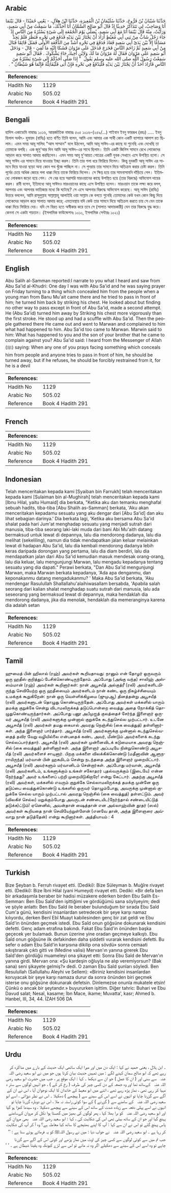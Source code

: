 ## Arabic


<div dir="rtl" lang="ar" style={{fontSize:'larger',backgroundColor:'#f8f9fa',padding:20}}>
حَدَّثَنَا شَيْبَانُ بْنُ فَرُّوخَ، حَدَّثَنَا سُلَيْمَانُ بْنُ الْمُغِيرَةِ، حَدَّثَنَا ابْنُ هِلاَلٍ، - يَعْنِي حُمَيْدًا - قَالَ بَيْنَمَا أَنَا وَصَاحِبٌ، لِي نَتَذَاكَرُ حَدِيثًا إِذْ قَالَ أَبُو صَالِحٍ السَّمَّانُ أَنَا أُحَدِّثُكَ، مَا سَمِعْتُ مِنْ أَبِي سَعِيدٍ، وَرَأَيْتُ، مِنْهُ قَالَ بَيْنَمَا أَنَا مَعَ أَبِي سَعِيدٍ، يُصَلِّي يَوْمَ الْجُمُعَةِ إِلَى شَىْءٍ يَسْتُرُهُ مِنَ النَّاسِ إِذْ جَاءَ رَجُلٌ شَابٌّ مِنْ بَنِي أَبِي مُعَيْطٍ أَرَادَ أَنْ يَجْتَازَ بَيْنَ يَدَيْهِ فَدَفَعَ فِي نَحْرِهِ فَنَظَرَ فَلَمْ يَجِدْ مَسَاغًا إِلاَّ بَيْنَ يَدَىْ أَبِي سَعِيدٍ فَعَادَ فَدَفَعَ فِي نَحْرِهِ أَشَدَّ مِنَ الدَّفْعَةِ الأُولَى فَمَثَلَ قَائِمًا فَنَالَ مِنْ أَبِي سَعِيدٍ ثُمَّ زَاحَمَ النَّاسَ فَخَرَجَ فَدَخَلَ عَلَى مَرْوَانَ فَشَكَا إِلَيْهِ مَا لَقِيَ - قَالَ - وَدَخَلَ أَبُو سَعِيدٍ عَلَى مَرْوَانَ فَقَالَ لَهُ مَرْوَانُ مَا لَكَ وَلاِبْنِ أَخِيكَ جَاءَ يَشْكُوكَ ‏.‏ فَقَالَ أَبُو سَعِيدٍ سَمِعْتُ رَسُولَ اللَّهِ صلى الله عليه وسلم يَقُولُ ‏ "‏ إِذَا صَلَّى أَحَدُكُمْ إِلَى شَىْءٍ يَسْتُرُهُ مِنَ النَّاسِ فَأَرَادَ أَحَدٌ أَنْ يَجْتَازَ بَيْنَ يَدَيْهِ فَلْيَدْفَعْ فِي نَحْرِهِ فَإِنْ أَبَى فَلْيُقَاتِلْهُ فَإِنَّمَا هُوَ شَيْطَانٌ ‏"‏ ‏.‏
</div>
<div style={{backgroundColor:'#f8f9fa',padding:20, marginBottom: 10}}><table> <thead> <tr> <th>References:</th> <th></th> </tr> </thead> <tbody><tr><td>Hadith No</td><td>1129</td></tr><tr><td>Arabic No</td><td>505.02</td></tr><tr><td>Reference</td><td>Book 4 Hadith 291</td></tr></tbody></table></div>

## Bengali


<div dir="ltr" lang="bn" style={{fontSize:'larger',backgroundColor:'#f8f9fa',padding:20}}>
হাদিস একাডেমি নাম্বারঃ ১০১৬, আন্তর্জাতিক নাম্বারঃ ৫০৫ ১০১৬-(২৫৯/...) শাইবান ইবনু ফাররূখ (রহঃ) ..... ইবনু হিলাল অর্থাৎ- হুমায়দ (বাযিঃ) হতে বর্ণিত তিনি বলেন, আমি এবং আমার এক সাখী কোন একটি ব্যাপারে আলাপ রত ছিলাম। এমন সময় আবূ সালিহ "আস সাম্মান" বলে উঠলেন, আমি আবূ সাঈদ-এর কাছে যা শুনেছি এবং দেখেছি তা তোমাকে বলছি। এক জুমু'আর দিন আমি আবূ সাঈদ-এর সাথে ছিলাম। তিনি একটি জিনিস সামনে রেখে লোকেদের আড়াল করে সালাত আদায় করছিলেন। এমন সময় আবূ মু'আয়ত গোত্রের একটি যুবক সেখানে এসে উপস্থিত হলো। সে আবূ সাঈদ এর সামনে দিয়ে যাওয়ার ইচ্ছা করল। তিনি তার গলা ধরে ফিরিয়ে দিলেন। কিন্তু যুবকটি আবূ সাঈদ এর সামনে দিয়ে যাওয়া ছাড়া অন্য কোন পথ খুঁজে পাচ্ছিল না। সে পুনরায় তার সামনে দিয়ে অতিক্রম করার চেষ্টা করল। তিনি পূর্বের চেয়ে অধিক জোরে গলা ধাক্কা দিয়ে তাকে ফিরিয়ে দিলেন। সে ক্ষিপ্ত হয়ে তার সামনাসামনি দাঁড়িয়ে গেল। ইতিমধ্যে লোকজন জড়ো হয়ে গেল। সে বের হয়ে সরাসরি মারওয়ানের কাছে উপস্থিত হয়ে (তার বিরুদ্ধে) অভিযোগ দায়ের করল। রাবী বলেন, ইতিমধ্যে আবূ সাঈদও মারওয়ানের কাছে এসে উপস্থিত হলেন। মারওয়ান তাকে লক্ষ্য করে বলল, আপনার এবং আপনার ভাতিজার মধ্যে কি ঘটেছে? সে এসে আপনার বিরুদ্ধে অভিযোগ করেছে। আবূ সাঈদ (রাযিঃ) উত্তরে বললেন, আমি রাসূলুল্লাহ সাল্লাল্লাহু আলাইহি ওয়া সাল্লাম কে বলতে শুনেছি তোমাদের কেউ যখন কোন কিছু দিয়ে লোকেদের আড়াল করে সালাত আদায় করে; এমতাবস্থায় যদি কেউ তার সামনে দিয়ে অতিক্রম করতে চায় সে যেন তাকে ধাক্কা দিয়ে ফিরিয়ে দেয়। যদি সে বিরত হতে অস্বীকার করে তবে সে (সালাত আদায়কারী) যেন তার বিরুদ্ধে যুদ্ধ করে। কেননা সে একটা শয়তান। (ইসলামিক ফাউন্ডেশনঃ ১০১০, ইসলামিক সেন্টারঃ ১০২১)
</div>
<div style={{backgroundColor:'#f8f9fa',padding:20, marginBottom: 10}}><table> <thead> <tr> <th>References:</th> <th></th> </tr> </thead> <tbody><tr><td>Hadith No</td><td>1129</td></tr><tr><td>Arabic No</td><td>505.02</td></tr><tr><td>Reference</td><td>Book 4 Hadith 291</td></tr></tbody></table></div>

## English


<div dir="ltr" lang="en" style={{fontSize:'larger',backgroundColor:'#f8f9fa',padding:20}}>
Abu Salih al-Samman reported:I narrate to you what I heard and saw from Abu Sa'id al-Khudri: One day I was with Abu Sa'id and he was saying prayer on Friday turning to a thing which concealed him from the people when a young man from Banu Mu'ait came there and he tried to pass in front of him; he turned him back by striking his chest. He looked about but finding no other way to pass except in front of Abu Sa'id, made a second attempt. He (Abu Sa'id) turned him away by Striking his chest more vigorously than the first stroke. He stood up and had a scuffle with Abu Sa'id. Then the people gathered there He came out and went to Marwan and complained to him what had happened to him. Abu Sa'id too came to Marwan. Marwin said to him: What has happened to you and the son of your brother that he came to complain against you? Abu Sa'id said: I heard from the Messenger of Allah (ﷺ) saying: When any one of you prays facing something which conceals him from people and anyone tries to pass in front of him, he should be turned away, but if he refuses, he should be forcibly restrained from it, for he is a devil
</div>
<div style={{backgroundColor:'#f8f9fa',padding:20, marginBottom: 10}}><table> <thead> <tr> <th>References:</th> <th></th> </tr> </thead> <tbody><tr><td>Hadith No</td><td>1129</td></tr><tr><td>Arabic No</td><td>505.02</td></tr><tr><td>Reference</td><td>Book 4 Hadith 291</td></tr></tbody></table></div>

## French


<div dir="ltr" lang="fr" style={{fontSize:'larger',backgroundColor:'#f8f9fa',padding:20}}>

</div>
<div style={{backgroundColor:'#f8f9fa',padding:20, marginBottom: 10}}><table> <thead> <tr> <th>References:</th> <th></th> </tr> </thead> <tbody><tr><td>Hadith No</td><td>1129</td></tr><tr><td>Arabic No</td><td>505.02</td></tr><tr><td>Reference</td><td>Book 4 Hadith 291</td></tr></tbody></table></div>

## Indonesian


<div dir="ltr" lang="id" style={{fontSize:'larger',backgroundColor:'#f8f9fa',padding:20}}>
Telah menceritakan kepada kami [Syaiban bin Farrukh] telah menceritakan kepada kami [Sulaiman bin al-Mughirah] telah menceritakan kepada kami [Ibnu Hilal, yaitu Humaid] dia berkata, "Ketika aku dan temanku menghafal sebuah hadits, tiba-tiba [Abu Shalih as-Samman] berkata, 'Aku akan menceritakan kepadamu sesuatu yang aku dengar dari [Abu Sa'id] dan aku lihat sebagian darinya.' Dia berkata lagi, 'Ketika aku bersama Abu Sa'id shalat pada hari Jum'at menghadap sesuatu yang menjadi sutrah dari manusia, tiba-tiba seorang laki-laki muda dari bani Abi Mu'aith datang bermaksud untuk lewat di depannya, lalu dia mendorong dadanya, lalu dia melihat (sekeliling), namun dia tidak mendapatkan jalan keluar melainkan lewat di hadapan Abu Sa'id, lalu dia kembali mendorong dadanya lebih keras daripada dorongan yang pertama, lalu dia diam berdiri, lalu dia mendapatkan jalan dari Abu Sa'id kemudian masuk mendesak orang-orang, lalu dia keluar, lalu mengunjungi Marwan, lalu mengadu kepadanya tentang sesuatu yang dia dapati." Perawi berkata, "Dan Abu Sa'id mengunjungi Marwan, maka Marwan berkata kepadanya, 'Ada apa denganmu, dan keponakanmu datang mengadukanmu? ' Maka Abu Sa'id berkata, 'Aku mendengar Rasulullah Shallallahu'alaihiwasallam bersabda, 'Apabila salah seorang dari kalian shalat menghadap suatu sutrah dari manusia, lalu ada seseorang yang bermaksud lewat di depannya, maka hendaklah dia mendorong dadanya, jika dia menolak, hendaklah dia memeranginya karena dia adalah setan
</div>
<div style={{backgroundColor:'#f8f9fa',padding:20, marginBottom: 10}}><table> <thead> <tr> <th>References:</th> <th></th> </tr> </thead> <tbody><tr><td>Hadith No</td><td>1129</td></tr><tr><td>Arabic No</td><td>505.02</td></tr><tr><td>Reference</td><td>Book 4 Hadith 291</td></tr></tbody></table></div>

## Tamil


<div dir="ltr" lang="ta" style={{fontSize:'larger',backgroundColor:'#f8f9fa',padding:20}}>
ஹுமைத் பின் ஹிலால் (ரஹ்) அவர்கள் கூறியதாவது: நானும் என் தோழர் ஒருவரும் ஒரு ஹதீஸ் குறித்துப் பேசிக்கொண்டிருந்தோம். அப்போது (அங்கு வந்த) சாலிஹ் அஸ்ஸம்மான் (ரஹ்) அவர்கள் கூறினார்கள்: நான் அபூசயீத் அல்குத்ரீ (ரலி) அவர்களிடமிருந்து செவியேற்ற ஒரு ஹதீஸையும் அவர்களிடம் நான் கண்ட ஒரு நிகழ்ச்சியையும் உமக்குக் கூறுகிறேன்: நான் ஒரு வெள்ளிக்கிழமை (ஜுமுஆ) தினத்தன்று அபூசயீத் (ரலி) அவர்களுடன் தொழுது கொண்டிருந்தேன். அப்போது அவர்கள் மக்களில் யாரும் தமக்கு குறுக்கே சென்று விடாமலிருக்கத் தடுப்பொன்றை வைத்து அதை நோக்கித் தொழுதுகொண்டிருந்தார்கள். அப்போது பனூ அபீமுஐத் குலத்தைச் சேர்ந்த இளைஞர் ஒருவர் அபூசயீத் (ரலி) அவர்களுக்கு முன்னால் குறுக்கே கடந்துசெல்ல முற்பட்டார். உடனே அபூசயீத் (ரலி) அவர்கள் தமது கையால் அவரது நெஞ்சில் (கை வைத்துத்) தள்ளினார்கள். அந்த இளைஞர் பார்த்தார். அபூசயீத் (ரலி) அவர்களுக்கு முன்னால் கடந்துசெல்வதைத் தவிர வேறு வழியில்லை என்பதைக் கண்ட அவர், மீண்டும் அவர்களைக் கடந்து செல்லப்பார்த்தார். அபூசயீத் (ரலி) அவர்கள் முன்னைவிடக் கடுமையாக அவரது நெஞ்சில் (கை வைத்துத்) தள்ளினார்கள். அந்த இளைஞர் அப்படியே நின்றுகொண்டு அபூசயீத் (ரலி) அவர்களைச் சாடினார். பிறகு மக்களை விலக்கிக்கொண்டு (மதீனாவின் ஆளுநராயிருந்த) மர்வான் பின் ஹகமிடம் சென்று நடந்ததை அந்த இளைஞர் முறையிட்டார். அபூசயீத் (ரலி) அவர்களும் மர்வானிடம் சென்றார்கள். அப்போது மர்வான், அபூசயீத் (ரலி) அவர்களிடம், உங்களுக்கும் உங்கள் சகோதரர் புதல்வருக்கும் (இடையே) என்ன நேர்ந்தது? அவர் உங்களைப் பற்றி முறையிடுகிறாரே! என்று கேட்டார். அதற்கு அபூசயீத் (ரலி) அவர்கள், மக்களில் எவரும் குறுக்கே செல்லாமலிருக்கத் தமக்கு முன்னே ஒரு தடுப்பை வைத்துக்கொண்டு உங்களில் ஒருவர் தொழும்போது, அவருக்கு முன்னால் குறுக்கே செல்ல யாரும் முற்பட்டால் அவரது நெஞ்சில் (கை வைத்துத்) தள்ளட்டும். அவர் (விலகிச் செல்ல) மறுக்கும்போது அவருடன் சண்டையிட(நேர்ந்தால் சண்டையிட்டுத் தடுக்க)ட்டும்! ஏனெனில், அவன்தான் ஷைத்தான் என அல்லாஹ்வின் தூதர் (ஸல்) அவர்கள் கூறியதை நான் செவியேற்றுள்ளேன் (எனவே தான், அந்த இளைஞரை அவ்வாறு நான் தடுத்தேன்) என்று கூறினார்கள். அத்தியாயம் : 4
</div>
<div style={{backgroundColor:'#f8f9fa',padding:20, marginBottom: 10}}><table> <thead> <tr> <th>References:</th> <th></th> </tr> </thead> <tbody><tr><td>Hadith No</td><td>1129</td></tr><tr><td>Arabic No</td><td>505.02</td></tr><tr><td>Reference</td><td>Book 4 Hadith 291</td></tr></tbody></table></div>

## Turkish


<div dir="ltr" lang="tr" style={{fontSize:'larger',backgroundColor:'#f8f9fa',padding:20}}>
Bize Şeyban b. Ferruh rivayet etti. (Dediki): Bize Süleyman b. Muğîre rivayet etti. (Dediki): Bize İbni Hilal (yani Humeyd) rivayet etti. Dediki: «Bir defa ben bir arkadaşımla beraber bir hadisi müzakere ederken birden Ebu Salih Es-Semman: Ben Ebu Saîd'den işittiğimi ve gördüğümü sana söyliyeyim; dedi ve şöyle anlattı: Ben Ebu Saîd ile beraber bulunduğum bir sırada Ebu Saîd Cum'a günü, kendisini insanlardan setredecek bir şeye karşı namaz kılıyordu, derken Benî Ebî Muayt kabilesinden genç bir zat geldi ve Ebu Saîd'in önünden geçmek istedi. Ebu Saîd onun göğsüne dokunarak kendisini defetti. Genç adam etrafına bakındı. Fakat Ebu Said'in önünden başka geçecek yer bulamadı. Bunun üzerine yine oradan geçmeye kalkıştı. Ebu Saîd onun göğsüne ilk defakinden daha şiddetli vurarak kendisini defetti. Bu sefer o adam Ebu Saîd'in karşısına dikilip ona sövdü» sonra cemaati sıkıştırarak çıktı gitti ve (Medine valisi) Mervan'ın yanına girerek Ebu Saîd'den gördüğü muameleyi ona şikayet etti: Sonra Ebu Saîd de Mervan'ın yanına girdi. Mervan ona: «Şu kardeşin oğluyla ne alıp veremiyorsun? (Bak sana) seni şikayete gelmiş?» dedi. O zaman Ebu Saîd şunları söyledi. Ben Resulullah (Sallullahu Aleyhi ve Sellem): «Biriniz kendisini insanlardan koruyacak bir şeye karşı namaza durur da sonra önünden biri geçmek isterse onu göğsüne dokunarak defetsin. Dinlemezse onunla mukatele etsin! Çünkü o ancak bir şeytandır.» buyururken işittim. Diğer tahric: Buhari ve Ebu Davud salat; Nesaî, kasame; İbn Mace, ikame; Muvatta', kasr; Ahmed b. Hanbel, III, 34, 44. İZAH 506 DA
</div>
<div style={{backgroundColor:'#f8f9fa',padding:20, marginBottom: 10}}><table> <thead> <tr> <th>References:</th> <th></th> </tr> </thead> <tbody><tr><td>Hadith No</td><td>1129</td></tr><tr><td>Arabic No</td><td>505.02</td></tr><tr><td>Reference</td><td>Book 4 Hadith 291</td></tr></tbody></table></div>

## Urdu


<div dir="rtl" lang="ur" style={{fontSize:'larger',backgroundColor:'#f8f9fa',padding:20}}>
۔ ابن ہلال ، یعنی حمید نے کہا : ایک دن میں اور میرا ایک ساتھی ایک حدیث کے بارے میں مذاکرہ کر رہے تھے کہ ابو صالح سمان کہنے لگے : میں تمہیں حدیث بیان کرتا ہوں جو میں نے ابو سعید ‌رضی ‌اللہ ‌عنہ ‌ ‌ سے سنی اور ( ان کا عمل ) جو ان سے دیکھا ۔ کہا : ایک موقع پر ، جب میں حضرت ابو سعید ‌رضی ‌اللہ ‌عنہ ‌ ‌ کےساتھ تھا اور وہ جمعہ کے دن کسی چیز کی طرف ( رخ کر کے ) ، جو انہیں لوگوں سے ستر ہ مہیا کر رہی تھی ، نماز پڑھ رہے تھے ، اتنے میں ابو معیط کے خاندان کا ایک نوجوان آیا ، اس نے ان کے آگے سے گزرنا چاہا تو انہوں نے اسے اس کے سینے سے ( پیچھے ) دھکیلا ۔ اس نے نظر دوڑائی ، اسے ابو سعید ‌رضی ‌اللہ ‌عنہ ‌ ‌ کے سامنے سے ( گزرنے ) کے سوا کوئی راستہ نہ ملا ، اس نے دوبارہ گزرنا چاہا تو انہوں نے اسے پہلی دفعہ سے زیادہ شدت کے ساتھ اس کے سینے سے پیچھے دھکیلا ، وہ سیدھا کھڑا ہو گیا اور ابو سعید ‌رضی ‌اللہ ‌عنہ ‌ ‌ کو برا بھلا کہا ، پھر لوگوں کی بھیڑ میں گھستا ہوا نکل کر مروان کےسامنے پہنچ گیا اور جو ان کے ساتھ بیتی تھی اس کی شکایت کی ، کہا : ابو سعید ‌رضی ‌اللہ ‌عنہ ‌ ‌ بھی مروان کے پاس پہنچ گئے تو اس نے ان سے کہا : آپ کا اپنے بھتیجے کا ساتھ کیا معاملہ ہے؟ وہ آ کر آپ کی شکایت کر رہا ہے ۔ ابو سعید ‌رضی ‌اللہ ‌عنہ ‌ ‌ نے جواب دیا : میں نے رسول اللہﷺ کو یہ فرماتے ہوئے سنا ہے : ’’ جب تم میں سے کوئی لوگوں سے کسی چیز کی اوٹ میں نماز پڑھے اور کوئی اس کے آگے سے گزرنا چاہے تو وہ اسے اس کے سینے سے دھکیلے اگر وہ نہ مانے تو اس سے لڑے کیونکہ وہ یقیناً شیطان ہے ۔ ‘ ‘
</div>
<div style={{backgroundColor:'#f8f9fa',padding:20, marginBottom: 10}}><table> <thead> <tr> <th>References:</th> <th></th> </tr> </thead> <tbody><tr><td>Hadith No</td><td>1129</td></tr><tr><td>Arabic No</td><td>505.02</td></tr><tr><td>Reference</td><td>Book 4 Hadith 291</td></tr></tbody></table></div>